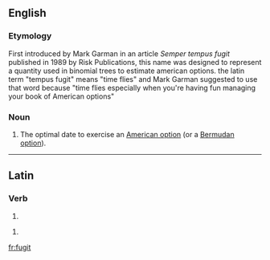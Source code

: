 ==English==

===Etymology===
First introduced by Mark Garman in an article ''Semper tempus fugit'' published in 1989 by Risk Publications, this name was designed to represent a quantity used in binomial trees to estimate american options. the latin term "tempus fugit" means "time flies" and Mark Garman suggested to use that word because "time flies especially when you're having fun managing your book of American options"

===Noun===
{{en-noun}}

# {{finance}} The optimal date to exercise an [[American option]] (or a [[Bermudan option]]).

----

==Latin==

===Verb===
{{la-verb-form|fugit}}

# {{conjugation of|fugio|fugiō|3|s|pres|act|ind|lang=la}}{{la-conj-form-gloss|fugio|3|s|pres|act|ind}}

{{la-verb-form|fūgit}}

# {{conjugation of|fugio|fugiō|3|s|perf|act|ind|lang=la}}{{la-conj-form-gloss|fugio|3|s|perf|act|ind}}

[[fr:fugit]]